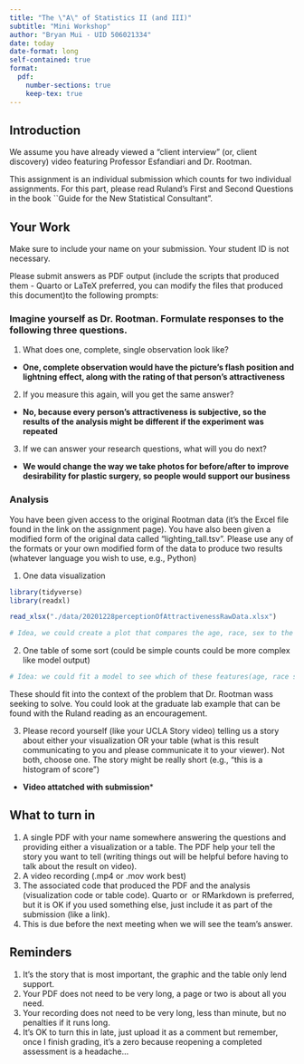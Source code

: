 ```yaml
---
title: "The \"A\" of Statistics II (and III)"
subtitle: "Mini Workshop"
author: "Bryan Mui - UID 506021334"
date: today
date-format: long
self-contained: true
format: 
  pdf:
    number-sections: true
    keep-tex: true
---
```


## Introduction

We assume you have already viewed a "client interview" (or, client discovery) video featuring Professor Esfandiari and Dr. Rootman.

This assignment is an individual submission which counts for two individual assignments. For this part, please read Ruland's First and Second Questions in the book \`\`Guide for the New Statistical Consultant".

## Your Work

Make sure to include your name on your submission. Your student ID is not necessary.

Please submit answers as PDF output (include the scripts that produced them - Quarto or LaTeX preferred, you can modify the files that produced this document)to the following prompts:

### Imagine yourself as Dr. Rootman. Formulate responses to the following three questions.

1.  What does one, complete, single observation look like?

-   **One, complete observation would have the picture's flash position and lightning effect, along with the rating of that person's attractiveness**

2.  If you measure this again, will you get the same answer?\

-   **No, because every person's attractiveness is subjective, so the results of the analysis might be different if the experiment was repeated**

3.  If we can answer your research questions, what will you do next?\

-   **We would change the way we take photos for before/after to improve desirability for plastic surgery, so people would support our business**

### Analysis

You have been given access to the original Rootman data (it's the Excel file found in the link on the assignment page). You have also been given a modified form of the original data called "lighting_tall.tsv". Please use any of the formats or your own modified form of the data to produce two results (whatever language you wish to use, e.g., Python)

1.  One data visualization

```r
library(tidyverse)
library(readxl)
```

```r
read_xlsx("./data/20201228perceptionOfAttractivenessRawData.xlsx")

# Idea, we could create a plot that compares the age, race, sex to the average beauty score to measure biases
```

2.  One table of some sort (could be simple counts could be more complex like model output)

```r
# Idea: we could fit a model to see which of these features(age, race sex) actually have an effect on the beauty score and which categories are most sensitive 
```

These should fit into the context of the problem that Dr. Rootman wass seeking to solve. You could look at the graduate lab example that can be found with the Ruland reading as an encouragement.

3.  Please record yourself (like your UCLA Story video) telling us a story about either your visualization OR your table (what is this result communicating to you and please communicate it to your viewer). Not both, choose one. The story might be really short (e.g., "this is a histogram of score")

-   **Video attatched with submission**\*

## What to turn in

1.  A single PDF with your name somewhere answering the questions and providing either a visualization or a table. The PDF help your tell the story you want to tell (writing things out will be helpful before having to talk about the result on video).
2.  A video recording (.mp4 or .mov work best)
3.  The associated code that produced the PDF and the analysis (visualization code or table code). Quarto or \LaTeX or RMarkdown is preferred, but it is OK if you used something else, just include it as part of the submission (like a link).
4.  This is due before the next meeting when we will see the team's answer.

## Reminders

1.  It's the story that is most important, the graphic and the table only lend support.
2.  Your PDF does not need to be very long, a page or two is about all you need.
3.  Your recording does not need to be very long, less than minute, but no penalties if it runs long.
4.  It's OK to turn this in late, just upload it as a comment but remember, once I finish grading, it's a zero because reopening a completed assessment is a headache...
